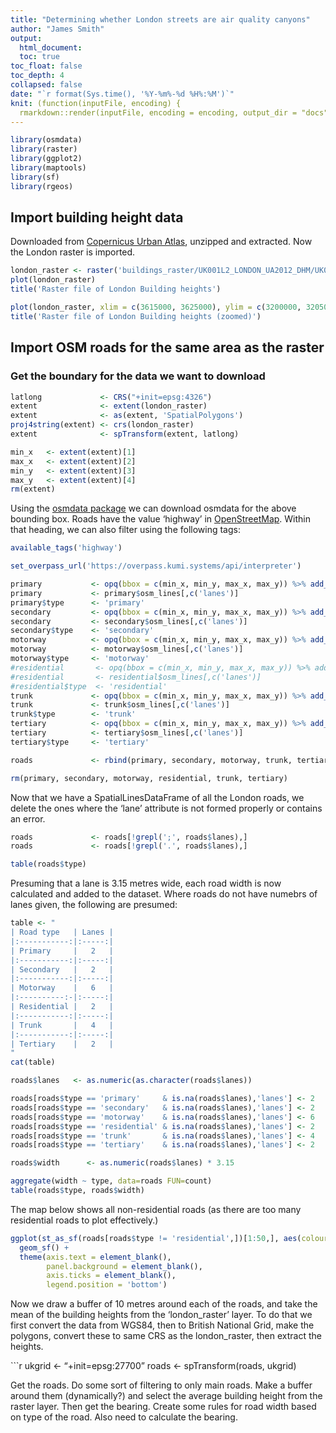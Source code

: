 ```yaml
---
title: "Determining whether London streets are air quality canyons"
author: "James Smith"
output:
  html_document:
  toc: true
toc_float: false
toc_depth: 4
collapsed: false
date: "`r format(Sys.time(), '%Y-%m%-%d %H%:%M')`"
knit: (function(inputFile, encoding) {
  rmarkdown::render(inputFile, encoding = encoding, output_dir = "docs", output_file ="index.html") })
---
```


```r
library(osmdata)
library(raster)
library(ggplot2)
library(maptools)
library(sf)
library(rgeos)
```


## Import building height data
Downloaded from [Copernicus Urban Atlas](https://land.copernicus.eu/local/urban-atlas/building-height-2012?tab=mapview), unzipped and extracted. Now the London raster is imported.

```r

london_raster <- raster('buildings_raster/UK001L2_LONDON_UA2012_DHM/UK001L2_LONdON_UA2012_DHM.tif')
plot(london_raster)
title('Raster file of London Building heights')

plot(london_raster, xlim = c(3615000, 3625000), ylim = c(3200000, 3205000))
title('Raster file of London Building heights (zoomed)')

```

## Import OSM roads for the same area as the raster

### Get the boundary for the data we want to download
```r

latlong             <- CRS("+init=epsg:4326")
extent              <- extent(london_raster)
extent              <- as(extent, 'SpatialPolygons')
proj4string(extent) <- crs(london_raster)
extent              <- spTransform(extent, latlong)

min_x   <- extent(extent)[1]
max_x   <- extent(extent)[2]
min_y   <- extent(extent)[3]
max_y   <- extent(extent)[4]
rm(extent)
```

Using the [osmdata package](https://cran.r-project.org/web/packages/osmdata/osmdata.pdf) we can download osmdata for the above bounding box. Roads have the value 'highway' in [OpenStreetMap](https://en.wikipedia.org/wiki/OpenStreetMap). Within that heading, we can also filter using the following tags:

```r
available_tags('highway')
```

```r
set_overpass_url('https://overpass.kumi.systems/api/interpreter')

primary           <- opq(bbox = c(min_x, min_y, max_x, max_y)) %>% add_osm_feature(key = 'highway', value='primary') %>% osmdata_sp()
primary           <- primary$osm_lines[,c('lanes')]
primary$type      <- 'primary'
secondary         <- opq(bbox = c(min_x, min_y, max_x, max_y)) %>% add_osm_feature(key = 'highway', value='secondary') %>% osmdata_sp()
secondary         <- secondary$osm_lines[,c('lanes')]
secondary$type    <- 'secondary'
motorway          <- opq(bbox = c(min_x, min_y, max_x, max_y)) %>% add_osm_feature(key = 'highway', value='motorway') %>% osmdata_sp()
motorway          <- motorway$osm_lines[,c('lanes')]
motorway$type     <- 'motorway'
#residential       <- opq(bbox = c(min_x, min_y, max_x, max_y)) %>% add_osm_feature(key = 'highway', value='residential') %>% osmdata_sp()
#residential       <- residential$osm_lines[,c('lanes')]
#residential$type  <- 'residential'
trunk             <- opq(bbox = c(min_x, min_y, max_x, max_y)) %>% add_osm_feature(key = 'highway', value='trunk') %>% osmdata_sp()
trunk             <- trunk$osm_lines[,c('lanes')]
trunk$type        <- 'trunk'
tertiary          <- opq(bbox = c(min_x, min_y, max_x, max_y)) %>% add_osm_feature(key = 'highway', value='tertiary') %>% osmdata_sp()
tertiary          <- tertiary$osm_lines[,c('lanes')]
tertiary$type     <- 'tertiary'

roads             <- rbind(primary, secondary, motorway, trunk, tertiary) # Could add residential here

rm(primary, secondary, motorway, residential, trunk, tertiary)
```

Now that we have a SpatialLinesDataFrame of all the London roads, we delete the ones where the 'lane' attribute is not formed properly or contains an error.

```r
roads             <- roads[!grepl(';', roads$lanes),]
roads             <- roads[!grepl('.', roads$lanes),]

table(roads$type)
```

Presuming that a lane is 3.15 metres wide, each road width is now calculated and added to the dataset. Where roads do not have numebrs of lanes given, the following are presumed:

```r

table <- "  
| Road type   | Lanes |
|:-----------:|:-----:|
| Primary     |   2   |
|:-----------:|:-----:|
| Secondary   |   2   |
|:-----------:|:-----:|
| Motorway    |   6   |
|:----------:-|:-----:|
| Residential |   2   |
|:-----------:|:-----:|
| Trunk       |   4   |
|:-----------:|:-----:|
| Tertiary    |   2   |
"
cat(table)

```

```r

roads$lanes   <- as.numeric(as.character(roads$lanes))

roads[roads$type == 'primary'     & is.na(roads$lanes),'lanes'] <- 2
roads[roads$type == 'secondary'   & is.na(roads$lanes),'lanes'] <- 2
roads[roads$type == 'motorway'    & is.na(roads$lanes),'lanes'] <- 6
roads[roads$type == 'residential' & is.na(roads$lanes),'lanes'] <- 2
roads[roads$type == 'trunk'       & is.na(roads$lanes),'lanes'] <- 4
roads[roads$type == 'tertiary'    & is.na(roads$lanes),'lanes'] <- 2

roads$width      <- as.numeric(roads$lanes) * 3.15

aggregate(width ~ type, data=roads FUN=count)
table(roads$type, roads$width)

```

The map below shows all non-residential roads (as there are too many residential roads to plot effectively.)

```r
ggplot(st_as_sf(roads[roads$type != 'residential',])[1:50,], aes(colour = type, fill=type)) + 
  geom_sf() +
  theme(axis.text = element_blank(),
        panel.background = element_blank(),
        axis.ticks = element_blank(),
        legend.position = 'bottom')
```

Now we draw a buffer of 10 metres around each of the roads, and take the mean of the building heights from the 'london_raster' layer. To do that we first convert the data from WGS84, then to British National Grid, make the polygons, convert these to same CRS as the london_raster, then extract the heights.

```r
ukgrid       <- "+init=epsg:27700"
roads        <- spTransform(roads, ukgrid)




Get the roads. Do some sort of filtering to only main roads. Make a buffer around them (dynamically?) and select the average building height from the raster layer. Then get the bearing. Create some rules for road width based on type of the road. Also need to calculate the bearing.